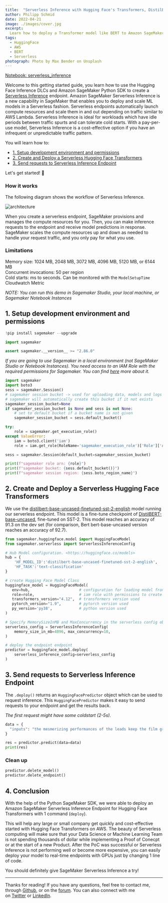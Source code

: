 ```yaml
---
title:  "Serverless Inference with Hugging Face's Transformers, DistilBERT and Amazon SageMaker"
author: Philipp Schmid
date: 2022-04-21
image: ./images/cover.jpg
excerpt:
  Learn how to deploy a Transformer model like BERT to Amazon SageMaker Serverless using the Python SageMaker SDK.
tags:
  - HuggingFace
  - AWS
  - BERT
  - Serverless
photograph: Photo by Max Bender on Unsplash
---
```


[Notebook: serverless_inference](https://github.com/huggingface/notebooks/blob/main/sagemaker/19_serverless_inference/sagemaker-notebook.ipynb)

Welcome to this getting started guide, you learn how to use the Hugging Face Inference DLCs and Amazon SageMaker Python SDK to create a [Serverless Inference](https://docs.aws.amazon.com/sagemaker/latest/dg/serverless-endpoints.html) endpoint.
Amazon SageMaker Serverless Inference is a new capability in SageMaker that enables you to deploy and scale ML models in a Serverless fashion. Serverless endpoints automatically launch compute resources and scale them in and out depending on traffic similar to AWS Lambda.
Serverless Inference is ideal for workloads which have idle periods between traffic spurts and can tolerate cold starts. With a pay-per-use model, Serverless Inference is a cost-effective option if you have an infrequent or unpredictable traffic pattern. 

You will learn how to: 

  - [1. Setup development environment and permissions](#1-setup-development-environment-and-permissions)
  - [2. Create and Deploy a Serverless Hugging Face Transformers](#2-create-and-deploy-a-serverless-hugging-face-transformers)
  - [3. Send requests to Serverless Inference Endpoint](#3-send-requests-to-serverless-inference-endpoint)

Let's get started! 🚀

### How it works 

The following diagram shows the workflow of Serverless Inference.

![architecture](./images/serverless.png)

When you create a serverless endpoint, SageMaker provisions and manages the compute resources for you. Then, you can make inference requests to the endpoint and receive model predictions in response. SageMaker scales the compute resources up and down as needed to handle your request traffic, and you only pay for what you use.

### Limitations

Memory size: 1024 MB, 2048 MB, 3072 MB, 4096 MB, 5120 MB, or 6144 MB  
Concurrent invocations: 50 per region  
Cold starts: ms to seconds. Can be monitored with the `ModelSetupTime` Cloudwatch Metric  


_NOTE: You can run this demo in Sagemaker Studio, your local machine, or Sagemaker Notebook Instances_




## 1. Setup development environment and permissions

```python
!pip install sagemaker --upgrade

import sagemaker

assert sagemaker.__version__ >= "2.86.0"
```

_If you are going to use Sagemaker in a local environment (not SageMaker Studio or Notebook Instances). You need access to an IAM Role with the required permissions for Sagemaker. You can find [here](https://docs.aws.amazon.com/sagemaker/latest/dg/sagemaker-roles.html) more about it._


```python
import sagemaker
import boto3
sess = sagemaker.Session()
# sagemaker session bucket -> used for uploading data, models and logs
# sagemaker will automatically create this bucket if it not exists
sagemaker_session_bucket=None
if sagemaker_session_bucket is None and sess is not None:
    # set to default bucket if a bucket name is not given
    sagemaker_session_bucket = sess.default_bucket()

try:
    role = sagemaker.get_execution_role()
except ValueError:
    iam = boto3.client('iam')
    role = iam.get_role(RoleName='sagemaker_execution_role')['Role']['Arn']

sess = sagemaker.Session(default_bucket=sagemaker_session_bucket)

print(f"sagemaker role arn: {role}")
print(f"sagemaker bucket: {sess.default_bucket()}")
print(f"sagemaker session region: {sess.boto_region_name}")
```

## 2. Create and Deploy a Serverless Hugging Face Transformers

We use the [distilbert-base-uncased-finetuned-sst-2-english](https://huggingface.co/distilbert-base-uncased-finetuned-sst-2-english) model running our serverless endpoint. This model is a fine-tune checkpoint of [DistilBERT-base-uncased](https://huggingface.co/distilbert-base-uncased), fine-tuned on SST-2. This model reaches an accuracy of 91.3 on the dev set (for comparison, Bert bert-base-uncased version reaches an accuracy of 92.7).



```python
from sagemaker.huggingface.model import HuggingFaceModel
from sagemaker.serverless import ServerlessInferenceConfig

# Hub Model configuration. <https://huggingface.co/models>
hub = {
    'HF_MODEL_ID':'distilbert-base-uncased-finetuned-sst-2-english',
    'HF_TASK':'text-classification'
}

# create Hugging Face Model Class
huggingface_model = HuggingFaceModel(
   env=hub,                      # configuration for loading model from Hub
   role=role,                    # iam role with permissions to create an Endpoint
   transformers_version="4.12",  # transformers version used
   pytorch_version="1.9",        # pytorch version used
   py_version='py38',            # python version used
)

# Specify MemorySizeInMB and MaxConcurrency in the serverless config object
serverless_config = ServerlessInferenceConfig(
    memory_size_in_mb=4096, max_concurrency=10,
)

# deploy the endpoint endpoint
predictor = huggingface_model.deploy(
    serverless_inference_config=serverless_config
)
```

## 3. Send requests to Serverless Inference Endpoint

The `.deploy()` returns an `HuggingFacePredictor` object which can be used to request inference. This `HuggingFacePredictor` makes it easy to send requests to your endpoint and get the results back.

_The first request might have some coldstart (2-5s)._ 


```python
data = {
  "inputs": "the mesmerizing performances of the leads keep the film grounded and keep the audience riveted .",
}

res = predictor.predict(data=data)
print(res)
```

### Clean up


```python
predictor.delete_model()
predictor.delete_endpoint()
```

## 4. Conclusion

With the help of the Python SageMaker SDK, we were able to deploy an Amazon SageMaker Serverless Inference Endpoint for Hugging Face Transformers with 1 command (`deploy`).

This will help any large or small company get quickly and cost-effective started with Hugging Face Transformers on AWS. The beauty of Serverless computing will make sure that your Data Science or Machine Learning Team is not spending thousands of dollar while implementing a Proof of Conecpt or at the start of a new Product. 
After the PoC was successful or Serverless Inference is not performing well or become more expensive, you can easily deploy your model to real-time endpoints with GPUs just by changing 1 line of code.

You should definitely give SageMaker Serverless Inference a try!

---

Thanks for reading! If you have any questions, feel free to contact me, through [Github](https://github.com/huggingface/transformers), or on the [forum](https://discuss.huggingface.co/c/sagemaker/17). You can also connect with me on [Twitter](https://twitter.com/_philschmid) or [LinkedIn](https://www.linkedin.com/in/philipp-schmid-a6a2bb196/).
